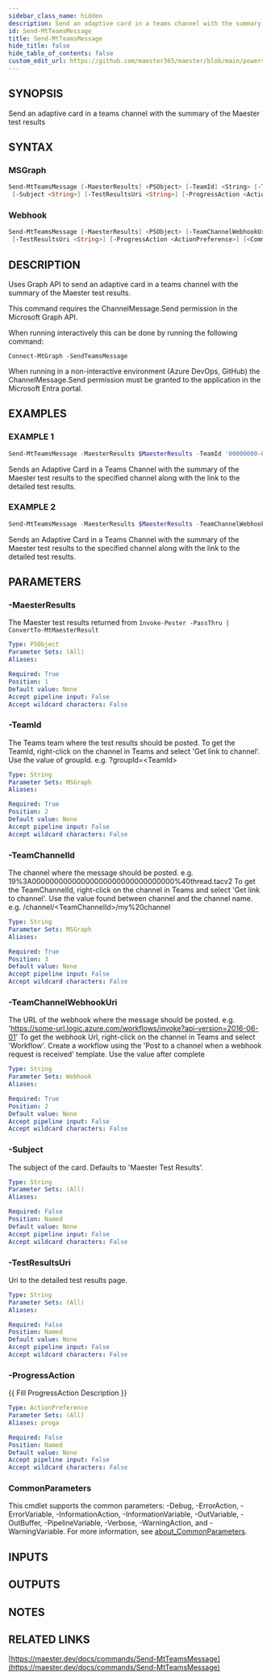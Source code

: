 ```yaml
---
sidebar_class_name: hidden
description: Send an adaptive card in a teams channel with the summary of the Maester test results
id: Send-MtTeamsMessage
title: Send-MtTeamsMessage
hide_title: false
hide_table_of_contents: false
custom_edit_url: https://github.com/maester365/maester/blob/main/powershell/public/Send-MtTeamsMessage.ps1
---
```


## SYNOPSIS

Send an adaptive card in a teams channel with the summary of the Maester test results

## SYNTAX

### MSGraph

```powershell
Send-MtTeamsMessage [-MaesterResults] <PSObject> [-TeamId] <String> [-TeamChannelId] <String>
 [-Subject <String>] [-TestResultsUri <String>] [-ProgressAction <ActionPreference>] [<CommonParameters>]
```

### Webhook

```powershell
Send-MtTeamsMessage [-MaesterResults] <PSObject> [-TeamChannelWebhookUri] <String> [-Subject <String>]
 [-TestResultsUri <String>] [-ProgressAction <ActionPreference>] [<CommonParameters>]
```

## DESCRIPTION

Uses Graph API to send an adaptive card in a teams channel with the summary of the Maester test results.

This command requires the ChannelMessage.Send permission in the Microsoft Graph API.

When running interactively this can be done by running the following command:

```
Connect-MtGraph -SendTeamsMessage
```

When running in a non-interactive environment (Azure DevOps, GitHub) the ChannelMessage.Send permission
must be granted to the application in the Microsoft Entra portal.

## EXAMPLES

### EXAMPLE 1

```powershell
Send-MtTeamsMessage -MaesterResults $MaesterResults -TeamId '00000000-0000-0000-0000-000000000000' -TeamChannelId '19%3A00000000000000000000000000000000%40thread.tacv2' -Subject 'Maester Results' -TestResultsUri "https://github.com/contoso/maester/runs/123456789"
```

Sends an Adaptive Card in a Teams Channel with the summary of the Maester test results to the specified channel along with the link to the detailed test results.

### EXAMPLE 2

```powershell
Send-MtTeamsMessage -MaesterResults $MaesterResults -TeamChannelWebhookUri 'https://some-url.logic.azure.com/workflows/invoke?api-version=2016-06-01' -Subject 'Maester Results' -TestResultsUri "https://github.com/contoso/maester/runs/123456789"
```

Sends an Adaptive Card in a Teams Channel with the summary of the Maester test results to the specified channel along with the link to the detailed test results.

## PARAMETERS

### -MaesterResults

The Maester test results returned from `Invoke-Pester -PassThru | ConvertTo-MtMaesterResult`

```yaml
Type: PSObject
Parameter Sets: (All)
Aliases:

Required: True
Position: 1
Default value: None
Accept pipeline input: False
Accept wildcard characters: False
```

### -TeamId

The Teams team where the test results should be posted.
To get the TeamId, right-click on the channel in Teams and select 'Get link to channel'.
Use the value of groupId.
e.g.
?groupId=&lt;TeamId&gt;

```yaml
Type: String
Parameter Sets: MSGraph
Aliases:

Required: True
Position: 2
Default value: None
Accept pipeline input: False
Accept wildcard characters: False
```

### -TeamChannelId

The channel where the message should be posted.
e.g.
19%3A00000000000000000000000000000000%40thread.tacv2
To get the TeamChannelId, right-click on the channel in Teams and select 'Get link to channel'.
Use the value found between channel and the channel name.
e.g.
/channel/&lt;TeamChannelId&gt;/my%20channel

```yaml
Type: String
Parameter Sets: MSGraph
Aliases:

Required: True
Position: 3
Default value: None
Accept pipeline input: False
Accept wildcard characters: False
```

### -TeamChannelWebhookUri

The URL of the webhook where the message should be posted.
e.g.
'https://some-url.logic.azure.com/workflows/invoke?api-version=2016-06-01'
To get the webhook Url, right-click on the channel in Teams and select 'Workflow'.
Create a workflow using the 'Post to a channel when a webhook request is received' template.
Use the value after complete

```yaml
Type: String
Parameter Sets: Webhook
Aliases:

Required: True
Position: 2
Default value: None
Accept pipeline input: False
Accept wildcard characters: False
```

### -Subject

The subject of the card.
Defaults to 'Maester Test Results'.

```yaml
Type: String
Parameter Sets: (All)
Aliases:

Required: False
Position: Named
Default value: None
Accept pipeline input: False
Accept wildcard characters: False
```

### -TestResultsUri

Uri to the detailed test results page.

```yaml
Type: String
Parameter Sets: (All)
Aliases:

Required: False
Position: Named
Default value: None
Accept pipeline input: False
Accept wildcard characters: False
```

### -ProgressAction

\{\{ Fill ProgressAction Description \}\}

```yaml
Type: ActionPreference
Parameter Sets: (All)
Aliases: proga

Required: False
Position: Named
Default value: None
Accept pipeline input: False
Accept wildcard characters: False
```

### CommonParameters

This cmdlet supports the common parameters: -Debug, -ErrorAction, -ErrorVariable, -InformationAction, -InformationVariable, -OutVariable, -OutBuffer, -PipelineVariable, -Verbose, -WarningAction, and -WarningVariable. For more information, see [about_CommonParameters](http://go.microsoft.com/fwlink/?LinkID=113216).

## INPUTS

## OUTPUTS

## NOTES

## RELATED LINKS

[https://maester.dev/docs/commands/Send-MtTeamsMessage](https://maester.dev/docs/commands/Send-MtTeamsMessage)
